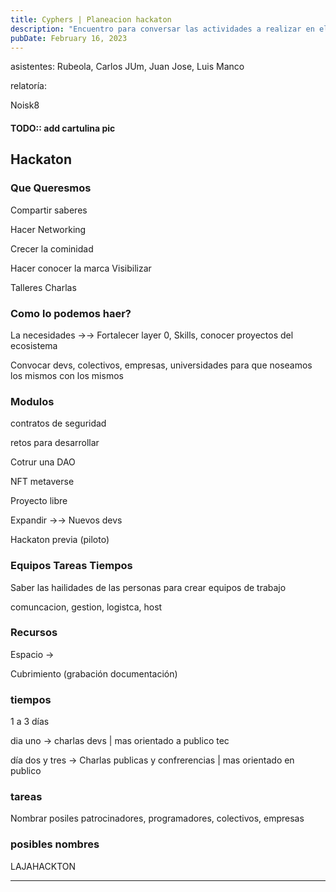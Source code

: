 ```yaml
---
title: Cyphers | Planeacion hackaton 
description: "Encuentro para conversar las actividades a realizar en el año"
pubDate: February 16, 2023
---
```


asistentes:
Rubeola, Carlos JUm, Juan Jose, Luis Manco

relatoría:

Noisk8




#### TODO:: add cartulina pic

## Hackaton 


### Que Queresmos 

Compartir saberes

Hacer Networking

Crecer la cominidad 

Hacer conocer la marca Visibilizar 

Talleres Charlas

### Como lo podemos haer?



La necesidades  →→ Fortalecer  layer 0, Skills, conocer proyectos del ecosistema 

Convocar devs,  colectivos, empresas, universidades para que noseamos los mismos con los mismos

### Modulos 


contratos de seguridad 

retos para desarrollar 

Cotrur una DAO 

NFT metaverse

Proyecto libre 

Expandir →→ Nuevos devs 



Hackaton previa (piloto)



### Equipos Tareas Tiempos 

Saber las hailidades de las personas para crear equipos de trabajo 

comuncacion, gestion, logistca, host 

### Recursos 

Espacio → 

Cubrimiento (grabación documentación)

### tiempos

1 a  3 días 

dia uno → charlas devs  | mas orientado a publico tec 

día dos y tres →  Charlas publicas y confrerencias  | mas orientado en publico 

### tareas 

Nombrar posiles patrocinadores, programadores, colectivos, empresas



### posibles nombres 

LAJAHACKTON



<BlogImage src={Pic} alt="foto acta2" />

---
